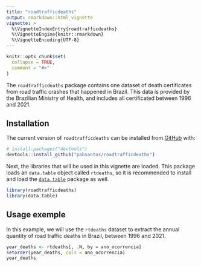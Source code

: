 ```yaml
---
title: "roadtrafficdeaths"
output: rmarkdown::html_vignette
vignette: >
  %\VignetteIndexEntry{roadtrafficdeaths}
  %\VignetteEngine{knitr::rmarkdown}
  %\VignetteEncoding{UTF-8}
---
```


```r
knitr::opts_chunk$set(
  collapse = TRUE,
  comment = "#>"
)
```

The `roadtrafficdeaths` package contains one dataset of death certificates from road traffic crashes that happened in Brazil. This data is provided by the Brazilian Ministry of Health, and includes all certificated between 1996 and 2021.

## Installation

The current version of `roadtrafficdeaths` can be installed from [GitHub](https://github.com/) with:

``` r
# install.packages("devtools")
devtools::install_github("pabsantos/roadtrafficdeaths")
```
Next, the libraries that will be used in this vignette are loaded. This package loads an `data.table` object called `rtdeaths`, so it is recommended to install and load the [`data.table`](https://cran.r-project.org/web/packages/data.table/index.html) package as well.

```r
library(roadtrafficdeaths)
library(data.table)
```

## Usage exemple

In this example, we will use the `rtdeaths` dataset to extract the annual quantity of road traffic deaths in Brazil, between 1996 and 2021.

```r
year_deaths <- rtdeaths[, .N, by = ano_ocorrencia]
setorder(year_deaths, cols = ano_ocorrencia)
year_deaths
```



